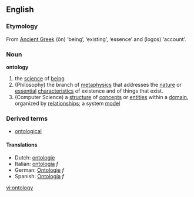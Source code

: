 ==English==
===Etymology===
From [[Ancient Greek]] '''{{Polytonic|ὄν}}''' (ōn) ‘being’, ‘existing’, ‘essence’ and '''{{Polytonic|λόγος}}''' (logos) ‘account’.
===Noun===
'''ontology'''
{{wikipedia}}
#the [[science]] of [[being]]
#(Philosophy) the branch of [[metaphysics]] that addresses the [[nature]] or [[essential]] [[characteristic]]s of existence and of things that exist.
#(Computer Science) a [[structure]] of [[concept]]s or [[entity|entities]] within a [[domain]], organized by [[relationship]]s; a system [[model]]

===Derived terms===
*[[ontological]]
==== Translations ====
*Dutch: [[ontologie]]
*Italian: [[ontologia]] ''f''
*German: [[Ontologie]] ''f''
*Spanish: [[Ontología]] ''f''

[[vi:ontology]]